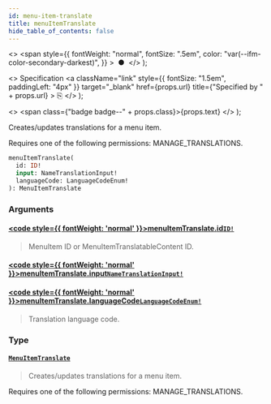 ```yaml
---
id: menu-item-translate
title: menuItemTranslate
hide_table_of_contents: false
---
```


  <>
    <span
      style={{
        fontWeight: "normal",
        fontSize: ".5em",
        color: "var(--ifm-color-secondary-darkest)",
      }}
    >
      &nbsp;●&nbsp;
    </span>
  </>
);

  <>
    Specification
    <a
      className="link"
      style={{ fontSize: "1.5em", paddingLeft: "4px" }}
      target="\_blank"
      href={props.url}
      title={"Specified by " + props.url}
    >
      ⎘
    </a>
  </>
);

  <>
    <span class={"badge badge--" + props.class}>{props.text}</span>
  </>
);

Creates/updates translations for a menu item.

Requires one of the following permissions: MANAGE_TRANSLATIONS.

```graphql
menuItemTranslate(
  id: ID!
  input: NameTranslationInput!
  languageCode: LanguageCodeEnum!
): MenuItemTranslate
```

### Arguments

#### [<code style={{ fontWeight: 'normal' }}>menuItemTranslate.<b>id</b></code>](#)<Bullet />[`ID!`](../../../developer/api-reference/scalars/id) <Badge class="secondary" text="non-null"/> <Badge class="secondary" text="scalar"/>

> MenuItem ID or MenuItemTranslatableContent ID.

#### [<code style={{ fontWeight: 'normal' }}>menuItemTranslate.<b>input</b></code>](#)<Bullet />[`NameTranslationInput!`](../../../developer/api-reference/inputs/name-translation-input) <Badge class="secondary" text="non-null"/> <Badge class="secondary" text="input"/>

>

#### [<code style={{ fontWeight: 'normal' }}>menuItemTranslate.<b>languageCode</b></code>](#)<Bullet />[`LanguageCodeEnum!`](../../../developer/api-reference/enums/language-code-enum) <Badge class="secondary" text="non-null"/> <Badge class="secondary" text="enum"/>

> Translation language code.

### Type

#### [`MenuItemTranslate`](../../../developer/api-reference/objects/menu-item-translate) <Badge class="secondary" text="object"/>

> Creates/updates translations for a menu item.

Requires one of the following permissions: MANAGE_TRANSLATIONS.

>

